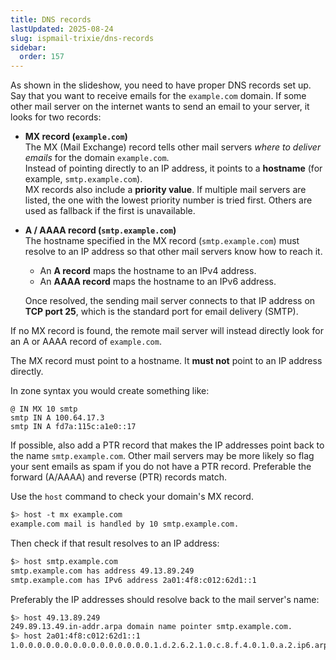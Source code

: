 ```yaml
---
title: DNS records
lastUpdated: 2025-08-24
slug: ispmail-trixie/dns-records
sidebar:
  order: 157
---
```






<StepListReceive currentStep={1} />

As shown in the slideshow, you need to have proper DNS records set up. Say that you want to receive emails for the
`example.com` domain. If some other mail server on the internet wants to send an email to your server, it looks for two
records:

- **MX record (`example.com`)**  
  The MX (Mail Exchange) record tells other mail servers _where to deliver emails_ for the domain `example.com`.  
  Instead of pointing directly to an IP address, it points to a **hostname** (for example, `smtp.example.com`).  
  MX records also include a **priority value**. If multiple mail servers are listed, the one with the lowest priority
  number is tried first. Others are used as fallback if the first is unavailable.

- **A / AAAA record (`smtp.example.com`)**  
  The hostname specified in the MX record (`smtp.example.com`) must resolve to an IP address so that other mail servers
  know how to reach it.
  - An **A record** maps the hostname to an IPv4 address.
  - An **AAAA record** maps the hostname to an IPv6 address.

  Once resolved, the sending mail server connects to that IP address on **TCP port 25**, which is the standard port for
  email delivery (SMTP).

<Aside>

If no MX record is found, the remote mail server will instead directly look for an A or AAAA record of `example.com`.

</Aside>

<Aside type="caution">

The MX record must point to a hostname. It **must not** point to an IP address directly.

</Aside>

In zone syntax you would create something like:

```
@ IN MX 10 smtp
smtp IN A 100.64.17.3
smtp IN A fd7a:115c:a1e0::17
```

If possible, also add a PTR record that makes the IP addresses point back to the name `smtp.example.com`. Other mail
servers may be more likely so flag your sent emails as spam if you do not have a PTR record. Preferable the forward
(A/AAAA) and reverse (PTR) records match.

<Aside icon="approve-check-circle" title="Test it">

Use the `host` command to check your domain's MX record.

```sh
$> host -t mx example.com
example.com mail is handled by 10 smtp.example.com.
```

Then check if that result resolves to an IP address:

```sh
$> host smtp.example.com
smtp.example.com has address 49.13.89.249
smtp.example.com has IPv6 address 2a01:4f8:c012:62d1::1
```

Preferably the IP addresses should resolve back to the mail server's name:

```sh
$> host 49.13.89.249
249.89.13.49.in-addr.arpa domain name pointer smtp.example.com.
$> host 2a01:4f8:c012:62d1::1
1.0.0.0.0.0.0.0.0.0.0.0.0.0.0.0.1.d.2.6.2.1.0.c.8.f.4.0.1.0.a.2.ip6.arpa domain name pointer smtp.example.com.
```

</Aside>
